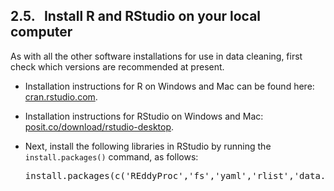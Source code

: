 ## 2.5. &nbsp; Install R and RStudio on your local computer

<link rel="stylesheet" href="css/style.css">

As with all the other software installations for use in data cleaning, first check which versions are recommended at present.

<!-- [XXX check with Sara, are these the best links?] -->

* Installation instructions for R on Windows and Mac can be found here: <a href="https://cran.rstudio.com/" target="_blank" rel="noopener noreferrer">cran.rstudio.com</a>.

* Installation instructions for RStudio on Windows and Mac: <a href="https://posit.co/download/rstudio-desktop/" target="_blank" rel="noopener noreferrer">posit.co/download/rstudio-desktop</a>.

* Next, install the following libraries in RStudio by running the `install.packages()` command, as follows:
<pre>
install.packages(c('REddyProc','fs','yaml','rlist','data.table','tidyverse','caret','ranger','zoo','randomForest'))
</pre>
